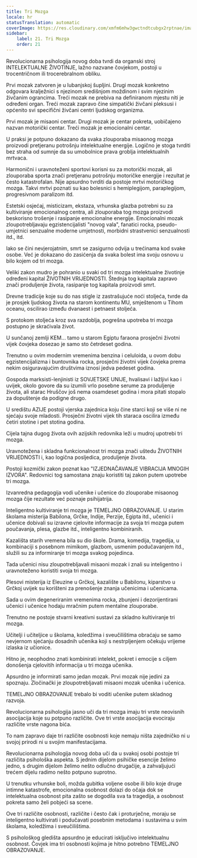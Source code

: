 ```yaml
---
title: Tri Mozga
locale: hr
statusTranslation: automatic
coverImage: https://res.cloudinary.com/xmfm6mhw3gwctndtcubgx2rptnae/image/upload/v1740337243/small_cover_educacion_fundamental_a051170f1c.webp
sidebar:
    label: 21. Tri Mozga
    order: 21
---
```

Revolucionarna psihologija novog doba tvrdi da organski stroj INTELEKTUALNE ŽIVOTINJE, lažno nazvane čovjekom, postoji u trocentričnom ili trocerebralnom obliku.

Prvi mozak zatvoren je u lubanjskoj šupljini. Drugi mozak konkretno odgovara kralježnici s njezinom središnjom moždinom i svim njezinim živčanim ograncima. Treći mozak ne prebiva na definiranom mjestu niti je određeni organ. Treći mozak zapravo čine simpatički živčani pleksusi i općenito svi specifični živčani centri ljudskog organizma.

Prvi mozak je misaoni centar. Drugi mozak je centar pokreta, uobičajeno nazvan motorički centar. Treći mozak je emocionalni centar.

U praksi je potpuno dokazano da svaka zlouporaba misaonog mozga proizvodi pretjeranu potrošnju intelektualne energije. Logično je stoga tvrditi bez straha od sumnje da su umobolnice prava groblja intelektualnih mrtvaca.

Harmonični i uravnoteženi sportovi korisni su za motorički mozak, ali zlouporaba sporta znači pretjeranu potrošnju motoričke energije i rezultat je često katastrofalan. Nije apsurdno tvrditi da postoje mrtvi motoričkog mozga. Takvi mrtvi poznati su kao bolesnici s hemiplegijom, paraplegijom, progresivnom paralizom itd.

Estetski osjećaj, misticizam, ekstaza, vrhunska glazba potrebni su za kultiviranje emocionalnog centra, ali zlouporaba tog mozga proizvodi beskorisno trošenje i rasipanje emocionalne energije. Emocionalni mozak zloupotrebljavaju egzistencijalisti "novog vala", fanatici rocka, pseudo-umjetnici senzualne moderne umjetnosti, morbidni strastvenici senzualnosti itd., itd.

Iako se čini nevjerojatnim, smrt se zasigurno odvija u trećinama kod svake osobe. Već je dokazano do zasićenja da svaka bolest ima svoju osnovu u bilo kojem od tri mozga.

Veliki zakon mudro je pohranio u svaki od tri mozga intelektualne životinje određeni kapital ŽIVOTNIH VRIJEDNOSTI. Štednja tog kapitala zapravo znači produljenje života, rasipanje tog kapitala proizvodi smrt.

Drevne tradicije koje su do nas stigle iz zastrašujuće noći stoljeća, tvrde da je prosjek ljudskog života na starom kontinentu MU, smještenom u Tihom oceanu, oscilirao između dvanaest i petnaest stoljeća.

S protokom stoljeća kroz sva razdoblja, pogrešna upotreba tri mozga postupno je skraćivala život.

U sunčanoj zemlji KEM... tamo u starom Egiptu faraona prosječni životni vijek čovjeka dosezao je samo sto četrdeset godina.

Trenutno u ovim modernim vremenima benzina i celuloida, u ovom dobu egzistencijalizma i buntovnika rocka, prosječni životni vijek čovjeka prema nekim osiguravajućim društvima iznosi jedva pedeset godina.

Gospoda marksisti-lenjinisti iz SOVJETSKE UNIJE, hvalisavi i lažljivi kao i uvijek, okolo govore da su izumili vrlo posebne serume za produljenje života, ali starac Hruščov još nema osamdeset godina i mora pitati stopalo za dopuštenje da podigne drugo.

U središtu AZIJE postoji vjerska zajednica koju čine starci koji se više ni ne sjećaju svoje mladosti. Prosječni životni vijek tih staraca oscilira između četiri stotine i pet stotina godina.

Cijela tajna dugog života ovih azijskih redovnika leži u mudroj upotrebi tri mozga.

Uravnotežena i skladna funkcionalnost tri mozga znači uštedu ŽIVOTNIH VRIJEDNOSTI i, kao logična posljedica, produljenje života.

Postoji kozmički zakon poznat kao "IZJEDNAČAVANJE VIBRACIJA MNOGIH IZVORA". Redovnici tog samostana znaju koristiti taj zakon putem upotrebe tri mozga.

Izvanredna pedagogija vodi učenike i učenice do zlouporabe misaonog mozga čije rezultate već poznaje psihijatrija.

Inteligentno kultiviranje tri mozga je TEMELJNO OBRAZOVANJE. U starim školama misterija Babilona, Grčke, Indije, Perzije, Egipta itd., učenici i učenice dobivali su izravne cjelovite informacije za svoja tri mozga putem poučavanja, plesa, glazbe itd., inteligentno kombiniranih.

Kazališta starih vremena bila su dio škole. Drama, komedija, tragedija, u kombinaciji s posebnom mimikom, glazbom, usmenim podučavanjem itd., služili su za informiranje tri mozga svakog pojedinca.

Tada učenici nisu zloupotrebljavali misaoni mozak i znali su inteligentno i uravnoteženo koristiti svoja tri mozga.

Plesovi misterija iz Eleuzine u Grčkoj, kazalište u Babilonu, kiparstvo u Grčkoj uvijek su korišteni za prenošenje znanja učenicima i učenicama.

Sada u ovim degeneriranim vremenima rocka, zbunjeni i dezorijentirani učenici i učenice hodaju mračnim putem mentalne zlouporabe.

Trenutno ne postoje stvarni kreativni sustavi za skladno kultiviranje tri mozga.

Učitelji i učiteljice u školama, koledžima i sveučilištima obraćaju se samo nevjernom sjećanju dosadnih učenika koji s nestrpljenjem očekuju vrijeme izlaska iz učionice.

Hitno je, neophodno znati kombinirati intelekt, pokret i emocije s ciljem donošenja cjelovitih informacija u tri mozga učenika.

Apsurdno je informirati samo jedan mozak. Prvi mozak nije jedini za spoznaju. Zločinački je zloupotrebljavati misaoni mozak učenika i učenica.

TEMELJNO OBRAZOVANJE trebalo bi voditi učenike putem skladnog razvoja.

Revolucionarna psihologija jasno uči da tri mozga imaju tri vrste neovisnih asocijacija koje su potpuno različite. Ove tri vrste asocijacija evociraju različite vrste nagona bića.

To nam zapravo daje tri različite osobnosti koje nemaju ništa zajedničko ni u svojoj prirodi ni u svojim manifestacijama.

Revolucionarna psihologija novog doba uči da u svakoj osobi postoje tri različita psihološka aspekta. S jednim dijelom psihičke esencije želimo jedno, s drugim dijelom želimo nešto odlučno drugačije, a zahvaljujući trećem dijelu radimo nešto potpuno suprotno.

U trenutku vrhunske boli, možda gubitka voljene osobe ili bilo koje druge intimne katastrofe, emocionalna osobnost dolazi do očaja dok se intelektualna osobnost pita zašto se dogodila sva ta tragedija, a osobnost pokreta samo želi pobjeći sa scene.

Ove tri različite osobnosti, različite i često čak i proturječne, moraju se inteligentno kultivirati i podučavati posebnim metodama i sustavima u svim školama, koledžima i sveučilištima.

S psihološkog gledišta apsurdno je educirati isključivo intelektualnu osobnost. Čovjek ima tri osobnosti kojima je hitno potrebno TEMELJNO OBRAZOVANJE.

